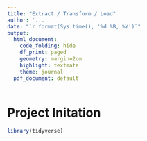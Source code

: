 ```yaml
---
title: "Extract / Transform / Load"
author: '...'
date: "`r format(Sys.time(), '%d %B, %Y')`"
output:
  html_document:
    code_folding: hide
    df_print: paged
    geometry: margin=2cm
    highlight: textmate
    theme: journal
  pdf_document: default
---
```

<style type="text/css">
.main-container {
  max-width: 1200px;
  margin-left: auto;
  margin-right: auto;
}
</style>

# Project Initation

```r
library(tidyverse)


```
